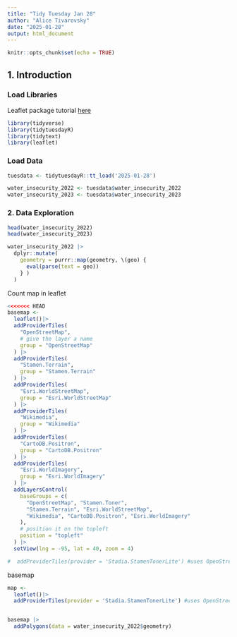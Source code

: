 ```yaml
---
title: "Tidy Tuesday Jan 28"
author: "Alice Tivarovsky"
date: "2025-01-28"
output: html_document
---
```


```r
knitr::opts_chunk$set(echo = TRUE)
```


## 1. Introduction


### Load Libraries

Leaflet package tutorial [here](https://library.virginia.edu/data/articles/data-scientist-as-cartographer-an-introduction-to-making-interactive-maps-in-r-with-leaflet)

```r
library(tidyverse)
library(tidytuesdayR)
library(tidytext)
library(leaflet)

```


### Load Data

```r
tuesdata <- tidytuesdayR::tt_load('2025-01-28')

water_insecurity_2022 <- tuesdata$water_insecurity_2022
water_insecurity_2023 <- tuesdata$water_insecurity_2023

```


### 2. Data Exploration

```r
head(water_insecurity_2022)
head(water_insecurity_2023)

water_insecurity_2022 |> 
  dplyr::mutate(
    geometry = purrr::map(geometry, \(geo) {
      eval(parse(text = geo))
    } )
  )

```

Count map in leaflet
```r
<<<<<<< HEAD
basemap <- 
  leaflet()|> 
  addProviderTiles(
    "OpenStreetMap",
    # give the layer a name
    group = "OpenStreetMap"
  ) |> 
  addProviderTiles(
    "Stamen.Terrain",
    group = "Stamen.Terrain"
  ) |> 
  addProviderTiles(
    "Esri.WorldStreetMap",
    group = "Esri.WorldStreetMap"
  ) |> 
  addProviderTiles(
    "Wikimedia",
    group = "Wikimedia"
  ) |> 
  addProviderTiles(
    "CartoDB.Positron",
    group = "CartoDB.Positron"
  ) |> 
  addProviderTiles(
    "Esri.WorldImagery",
    group = "Esri.WorldImagery"
  ) |> 
  addLayersControl(
    baseGroups = c(
      "OpenStreetMap", "Stamen.Toner",
      "Stamen.Terrain", "Esri.WorldStreetMap",
      "Wikimedia", "CartoDB.Positron", "Esri.WorldImagery"
    ),
    # position it on the topleft
    position = "topleft"
  ) |> 
  setView(lng = -95, lat = 40, zoom = 4)

#  addProviderTiles(provider = 'Stadia.StamenTonerLite') #uses OpenStreetMap as the provider

```

basemap

```r
map <- 
  leaflet()|> 
  addProviderTiles(provider = 'Stadia.StamenTonerLite') #uses OpenStreetMap as the provider



```


```r
basemap |> 
  addPolygons(data = water_insecurity_2022$geometry)

```


